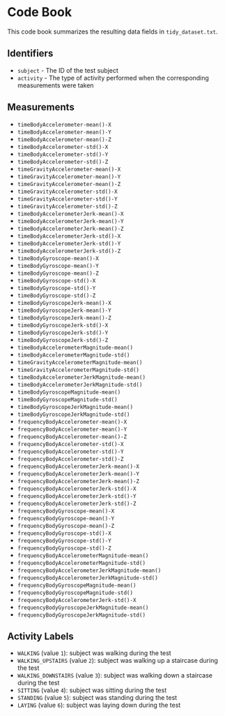 # Code Book

This code book summarizes the resulting data fields in `tidy_dataset.txt`.

## Identifiers

* `subject` - The ID of the test subject
* `activity` - The type of activity performed when the corresponding measurements were taken

## Measurements

* `timeBodyAccelerometer-mean()-X `
* `timeBodyAccelerometer-mean()-Y `
* `timeBodyAccelerometer-mean()-Z `
* `timeBodyAccelerometer-std()-X `
* `timeBodyAccelerometer-std()-Y `
* `timeBodyAccelerometer-std()-Z `
* `timeGravityAccelerometer-mean()-X `
* `timeGravityAccelerometer-mean()-Y`
* `timeGravityAccelerometer-mean()-Z`
* `timeGravityAccelerometer-std()-X`
* `timeGravityAccelerometer-std()-Y`
* `timeGravityAccelerometer-std()-Z`
* `timeBodyAccelerometerJerk-mean()-X`
* `timeBodyAccelerometerJerk-mean()-Y`
* `timeBodyAccelerometerJerk-mean()-Z`
* `timeBodyAccelerometerJerk-std()-X`
* `timeBodyAccelerometerJerk-std()-Y`
* `timeBodyAccelerometerJerk-std()-Z`
* `timeBodyGyroscope-mean()-X`
* `timeBodyGyroscope-mean()-Y`
* `timeBodyGyroscope-mean()-Z`
* `timeBodyGyroscope-std()-X`
* `timeBodyGyroscope-std()-Y`
* `timeBodyGyroscope-std()-Z`
* `timeBodyGyroscopeJerk-mean()-X`
* `timeBodyGyroscopeJerk-mean()-Y`
* `timeBodyGyroscopeJerk-mean()-Z`
* `timeBodyGyroscopeJerk-std()-X `
* `timeBodyGyroscopeJerk-std()-Y`
* `timeBodyGyroscopeJerk-std()-Z`
* `timeBodyAccelerometerMagnitude-mean()`
* `timeBodyAccelerometerMagnitude-std()`
* `timeGravityAccelerometerMagnitude-mean()`
* `timeGravityAccelerometerMagnitude-std()`
* `timeBodyAccelerometerJerkMagnitude-mean() `
* `timeBodyAccelerometerJerkMagnitude-std() `
* `timeBodyGyroscopeMagnitude-mean()`
* `timeBodyGyroscopeMagnitude-std()` 
* `timeBodyGyroscopeJerkMagnitude-mean()`
* `timeBodyGyroscopeJerkMagnitude-std()`
* `frequencyBodyAccelerometer-mean()-X`
* `frequencyBodyAccelerometer-mean()-Y`
* `frequencyBodyAccelerometer-mean()-Z`
* `frequencyBodyAccelerometer-std()-X`
* `frequencyBodyAccelerometer-std()-Y`
* `frequencyBodyAccelerometer-std()-Z`
* `frequencyBodyAccelerometerJerk-mean()-X`
* `frequencyBodyAccelerometerJerk-mean()-Y`
* `frequencyBodyAccelerometerJerk-mean()-Z`
* `frequencyBodyAccelerometerJerk-std()-X`
* `frequencyBodyAccelerometerJerk-std()-Y`
* `frequencyBodyAccelerometerJerk-std()-Z`
* `frequencyBodyGyroscope-mean()-X` 
* `frequencyBodyGyroscope-mean()-Y`
* `frequencyBodyGyroscope-mean()-Z`
* `frequencyBodyGyroscope-std()-X` 
* `frequencyBodyGyroscope-std()-Y` 
* `frequencyBodyGyroscope-std()-Z` 
* `frequencyBodyAccelerometerMagnitude-mean() `
* `frequencyBodyAccelerometerMagnitude-std() `
* `frequencyBodyAccelerometerJerkMagnitude-mean()`
* `frequencyBodyAccelerometerJerkMagnitude-std()`
* `frequencyBodyGyroscopeMagnitude-mean()`
* `frequencyBodyGyroscopeMagnitude-std()`
* `frequencyBodyAccelerometerJerk-std()-X`
* `frequencyBodyGyroscopeJerkMagnitude-mean()`
* `frequencyBodyGyroscopeJerkMagnitude-std()`


## Activity Labels

* `WALKING` (value `1`): subject was walking during the test
* `WALKING_UPSTAIRS` (value `2`): subject was walking up a staircase during the test
* `WALKING_DOWNSTAIRS` (value `3`): subject was walking down a staircase during the test
* `SITTING` (value `4`): subject was sitting during the test
* `STANDING` (value `5`): subject was standing during the test
* `LAYING` (value `6`): subject was laying down during the test